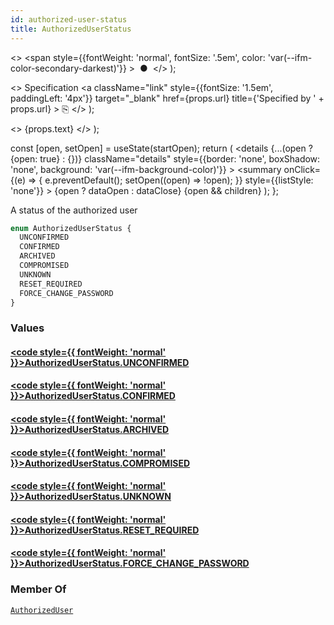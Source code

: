 ```yaml
---
id: authorized-user-status
title: AuthorizedUserStatus
---
```


  <>
    <span
      style={{fontWeight: 'normal', fontSize: '.5em', color: 'var(--ifm-color-secondary-darkest)'}}
    >
      &nbsp;●&nbsp;
    </span>
  </>
);

  <>
    Specification
    <a
      className="link"
      style={{fontSize: '1.5em', paddingLeft: '4px'}}
      target="_blank"
      href={props.url}
      title={'Specified by ' + props.url}
    >
      ⎘
    </a>
  </>
);

  <>
    <span className={props.class}>{props.text}</span>
  </>
);


  const [open, setOpen] = useState(startOpen);
  return (
    <details
      {...(open ? {open: true} : {})}
      className="details"
      style={{border: 'none', boxShadow: 'none', background: 'var(--ifm-background-color)'}}
    >
      <summary
        onClick={(e) => {
          e.preventDefault();
          setOpen((open) => !open);
        }}
        style={{listStyle: 'none'}}
      >
        {open ? dataOpen : dataClose}
      </summary>
      {open && children}
    </details>
  );
};

A status of the authorized user

```graphql
enum AuthorizedUserStatus {
  UNCONFIRMED
  CONFIRMED
  ARCHIVED
  COMPROMISED
  UNKNOWN
  RESET_REQUIRED
  FORCE_CHANGE_PASSWORD
}
```

### Values

#### [<code style={{ fontWeight: 'normal' }}>AuthorizedUserStatus.<b>UNCONFIRMED</b></code>](#)

#### [<code style={{ fontWeight: 'normal' }}>AuthorizedUserStatus.<b>CONFIRMED</b></code>](#)

#### [<code style={{ fontWeight: 'normal' }}>AuthorizedUserStatus.<b>ARCHIVED</b></code>](#)

#### [<code style={{ fontWeight: 'normal' }}>AuthorizedUserStatus.<b>COMPROMISED</b></code>](#)

#### [<code style={{ fontWeight: 'normal' }}>AuthorizedUserStatus.<b>UNKNOWN</b></code>](#)

#### [<code style={{ fontWeight: 'normal' }}>AuthorizedUserStatus.<b>RESET_REQUIRED</b></code>](#)

#### [<code style={{ fontWeight: 'normal' }}>AuthorizedUserStatus.<b>FORCE_CHANGE_PASSWORD</b></code>](#)

### Member Of

[`AuthorizedUser`](/docs/apis/graphql/types/objects/authorized-user.mdx) <Badge class="badge badge--secondary badge--relation" text="object"/>
